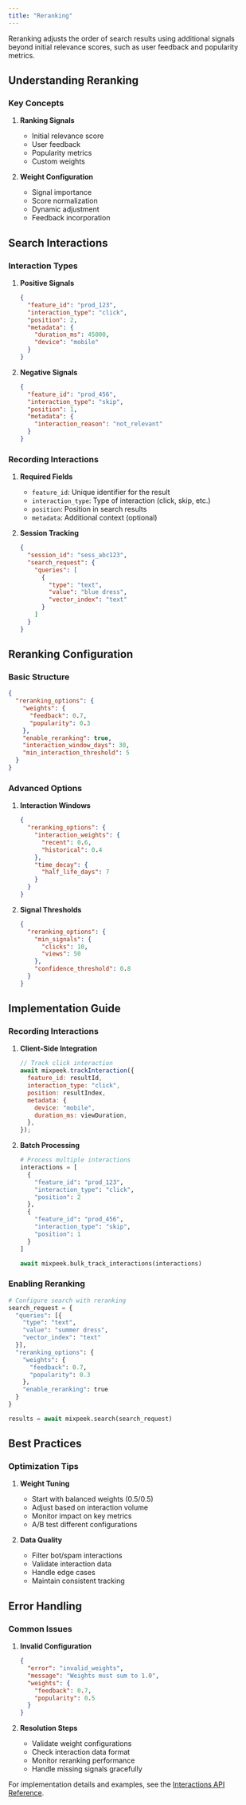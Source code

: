 ```yaml
---
title: "Reranking"
---
```


Reranking adjusts the order of search results using additional signals beyond initial relevance scores, such as user feedback and popularity metrics.

## Understanding Reranking

### Key Concepts

1. **Ranking Signals**

   - Initial relevance score
   - User feedback
   - Popularity metrics
   - Custom weights

2. **Weight Configuration**
   - Signal importance
   - Score normalization
   - Dynamic adjustment
   - Feedback incorporation

## Search Interactions

### Interaction Types

1. **Positive Signals**

   ```json
   {
     "feature_id": "prod_123",
     "interaction_type": "click",
     "position": 2,
     "metadata": {
       "duration_ms": 45000,
       "device": "mobile"
     }
   }
   ```

2. **Negative Signals**
   ```json
   {
     "feature_id": "prod_456",
     "interaction_type": "skip",
     "position": 1,
     "metadata": {
       "interaction_reason": "not_relevant"
     }
   }
   ```

### Recording Interactions

1. **Required Fields**

   - `feature_id`: Unique identifier for the result
   - `interaction_type`: Type of interaction (click, skip, etc.)
   - `position`: Position in search results
   - `metadata`: Additional context (optional)

2. **Session Tracking**
   ```json
   {
     "session_id": "sess_abc123",
     "search_request": {
       "queries": [
         {
           "type": "text",
           "value": "blue dress",
           "vector_index": "text"
         }
       ]
     }
   }
   ```

## Reranking Configuration

### Basic Structure

```json
{
  "reranking_options": {
    "weights": {
      "feedback": 0.7,
      "popularity": 0.3
    },
    "enable_reranking": true,
    "interaction_window_days": 30,
    "min_interaction_threshold": 5
  }
}
```

### Advanced Options

1. **Interaction Windows**

   ```json
   {
     "reranking_options": {
       "interaction_weights": {
         "recent": 0.6,
         "historical": 0.4
       },
       "time_decay": {
         "half_life_days": 7
       }
     }
   }
   ```

2. **Signal Thresholds**
   ```json
   {
     "reranking_options": {
       "min_signals": {
         "clicks": 10,
         "views": 50
       },
       "confidence_threshold": 0.8
     }
   }
   ```

## Implementation Guide

### Recording Interactions

1. **Client-Side Integration**

   ```javascript
   // Track click interaction
   await mixpeek.trackInteraction({
     feature_id: resultId,
     interaction_type: "click",
     position: resultIndex,
     metadata: {
       device: "mobile",
       duration_ms: viewDuration,
     },
   });
   ```

2. **Batch Processing**

   ```python
   # Process multiple interactions
   interactions = [
     {
       "feature_id": "prod_123",
       "interaction_type": "click",
       "position": 2
     },
     {
       "feature_id": "prod_456",
       "interaction_type": "skip",
       "position": 1
     }
   ]

   await mixpeek.bulk_track_interactions(interactions)
   ```

### Enabling Reranking

```python
# Configure search with reranking
search_request = {
  "queries": [{
    "type": "text",
    "value": "summer dress",
    "vector_index": "text"
  }],
  "reranking_options": {
    "weights": {
      "feedback": 0.7,
      "popularity": 0.3
    },
    "enable_reranking": true
  }
}

results = await mixpeek.search(search_request)
```

## Best Practices

### Optimization Tips

1. **Weight Tuning**

   - Start with balanced weights (0.5/0.5)
   - Adjust based on interaction volume
   - Monitor impact on key metrics
   - A/B test different configurations

2. **Data Quality**
   - Filter bot/spam interactions
   - Validate interaction data
   - Handle edge cases
   - Maintain consistent tracking

## Error Handling

### Common Issues

1. **Invalid Configuration**

   ```json
   {
     "error": "invalid_weights",
     "message": "Weights must sum to 1.0",
     "weights": {
       "feedback": 0.7,
       "popularity": 0.5
     }
   }
   ```

2. **Resolution Steps**
   - Validate weight configurations
   - Check interaction data format
   - Monitor reranking performance
   - Handle missing signals gracefully

For implementation details and examples, see the [Interactions API Reference](/api-reference/search-interactions/create-interaction).
